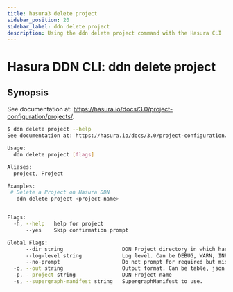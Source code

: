 ```yaml
---
title: hasura3 delete project
sidebar_position: 20
sidebar_label: ddn delete project
description: Using the ddn delete project command with the Hasura CLI
---
```


# Hasura DDN CLI: ddn delete project 

## Synopsis
See documentation at: https://hasura.io/docs/3.0/project-configuration/projects/.

```bash
$ ddn delete project --help
See documentation at: https://hasura.io/docs/3.0/project-configuration/projects/

Usage:
  ddn delete project [flags]

Aliases:
  project, Project

Examples:
 # Delete a Project on Hasura DDN
   ddn delete project <project-name>


Flags:
  -h, --help   help for project
      --yes    Skip confirmation prompt

Global Flags:
      --dir string                   DDN Project directory in which hasura.yaml is present (default ".")
      --log-level string             Log level. Can be DEBUG, WARN, INFO, ERROR, or FATAL. (default "INFO")
      --no-prompt                    Do not prompt for required but missing flags
  -o, --out string                   Output format. Can be table, json or yaml. (default "table")
  -p, --project string               DDN Project name
  -s, --supergraph-manifest string   SupergraphManifest to use.
```

